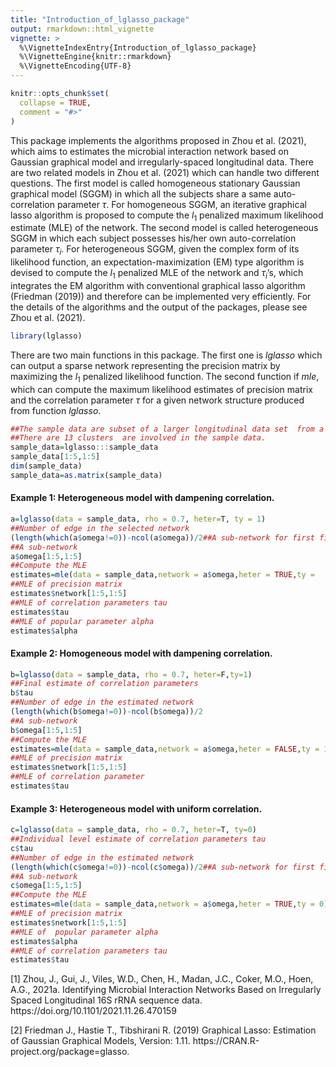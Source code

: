 ```yaml
---
title: "Introduction_of_lglasso_package"
output: rmarkdown::html_vignette
vignette: >
  %\VignetteIndexEntry{Introduction_of_lglasso_package}
  %\VignetteEngine{knitr::rmarkdown}
  %\VignetteEncoding{UTF-8}
---
```


```r
knitr::opts_chunk$set(
  collapse = TRUE,
  comment = "#>"
)
```

This package implements the algorithms proposed in Zhou et al. (2021), which aims to estimates the microbial interaction network based on Gaussian graphical model and irregularly-spaced longitudinal data. There are two related models in Zhou et al. (2021)  which can handle two different questions.  The first model is called homogeneous stationary Gaussian graphical model (SGGM) in which all the subjects share a same auto-correlation parameter $\tau$. For homogeneous SGGM, an iterative graphical lasso algorithm is proposed to compute the $l_1$ penalized  maximum  likelihood estimate (MLE) of the network. The second model is called heterogeneous SGGM in which each subject possesses his/her own auto-correlation parameter $\tau_i$. For heterogeneous SGGM, given the complex form of its likelihood function, an expectation-maximization (EM) type algorithm is devised to compute the $l_1$ penalized MLE of the network and $\tau_i$'s, which integrates the  EM algorithm with conventional graphical lasso algorithm (Friedman (2019)) and therefore can be implemented  very efficiently. For the details of the algorithms and the output of the packages, please see Zhou et al. (2021). 




```r
library(lglasso)
```

There are two main functions in this package. The first one is $lglasso$ which can output a sparse network representing the precision matrix by maximizing the $l_1$ penalized likelihood function. The second function if $mle$, which can compute the maximum likelihood estimates of precision matrix and the correlation parameter $\tau$ for a given network structure produced from function $lglasso$.   

```r
##The sample data are subset of a larger longitudinal data set  from a clinical project. 
##There are 13 clusters  are involved in the sample data.
sample_data=lglasso:::sample_data
sample_data[1:5,1:5]
dim(sample_data)
sample_data=as.matrix(sample_data)
```

#### Example 1: Heterogeneous model with dampening correlation. 
```r
a=lglasso(data = sample_data, rho = 0.7, heter=T, ty = 1)
##Number of edge in the selected network
(length(which(a$omega!=0))-ncol(a$omega))/2##A sub-network for first five variables
##A sub-network
a$omega[1:5,1:5]
##Compute the MLE
estimates=mle(data = sample_data,network = a$omega,heter = TRUE,ty =   1)
##MLE of precision matrix
estimates$network[1:5,1:5]
##MLE of correlation parameters tau
estimates$tau
##MLE of popular parameter alpha 
estimates$alpha
```


#### Example 2: Homogeneous model with dampening correlation. 
```r
b=lglasso(data = sample_data, rho = 0.7, heter=F,ty=1)
##Final estimate of correlation parameters
b$tau
##Number of edge in the estimated network
(length(which(b$omega!=0))-ncol(b$omega))/2
##A sub-network 
b$omega[1:5,1:5]
##Compute the MLE 
estimates=mle(data = sample_data,network = a$omega,heter = FALSE,ty = 1)
##MLE of precision matrix
estimates$network[1:5,1:5]
##MLE of correlation parameter
estimates$tau
```


#### Example 3: Heterogeneous model with uniform correlation. 
```r
c=lglasso(data = sample_data, rho = 0.7, heter=T, ty=0)
##Individual level estimate of correlation parameters tau
c$tau
##Number of edge in the estimated network
(length(which(c$omega!=0))-ncol(c$omega))/2##A sub-network for first five variables
##A sub-network
c$omega[1:5,1:5]
##Compute the MLE
estimates=mle(data = sample_data,network = a$omega,heter = TRUE,ty = 0)
##MLE of precision matrix
estimates$network[1:5,1:5]
##MLE of  popular parameter alpha 
estimates$alpha
##MLE of correlation parameters tau
estimates$tau
```


[1] Zhou, J., Gui, J., Viles, W.D., Chen, H., Madan, J.C., Coker, M.O., Hoen, A.G., 2021a. Identifying Microbial Interaction Networks Based on Irregularly Spaced Longitudinal 16S rRNA sequence data. https://doi.org/10.1101/2021.11.26.470159



[2] Friedman J., Hastie T., Tibshirani R. (2019)  Graphical Lasso: Estimation of Gaussian Graphical Models, Version: 1.11. https://CRAN.R-project.org/package=glasso. 

